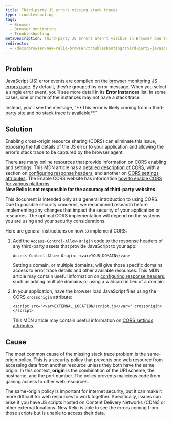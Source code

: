 ```yaml
---
title: Third-party JS errors missing stack traces
type: troubleshooting
tags:
  - Browser
  - Browser monitoring
  - Troubleshooting
metaDescription: Third-party JS errors aren't visible in Browser due to the same origin policy. Use cross-origin resource sharing (CORS) to solve this problem.
redirects:
  - /docs/browser/new-relic-browser/troubleshooting/third-party-javascript-errors-are-missing-stack-traces
---
```


## Problem

JavaScript (JS) error events are compiled on the [browser monitoring JS errors page](/docs/browser/new-relic-browser/browser-pro-features/javascript-errors-page-examining-errors-over-time). By default, they’re grouped by error message. When you select a single error event, you’ll see more detail in its **Error Instances** list. In some cases, one or more of the instances may not have a stack trace.

<Callout variant="tip">
  Instead, you’ll see the message, "**This error is likely coming from a third-party site and no stack trace is available**."
</Callout>

## Solution

Enabling cross-origin resource sharing (CORS) can eliminate this issue, exposing the full details of the JS error to your application and allowing the error's stack trace to be captured by the browser agent.

There are many online resources that provide information on CORS enabling and settings. This MDN article has a [detailed description of CORS](https://developer.mozilla.org/en-US/docs/Web/HTTP/CORS), with a section on [configuring response headers](https://developer.mozilla.org/en-US/docs/Web/HTTP/CORS#The_HTTP_response_headers), and another on [CORS settings attributes](https://developer.mozilla.org/en-US/docs/Web/HTML/CORS_settings_attributes). The Enable CORS website has information [how to enable CORS for various platforms](http://enable-cors.org/server.html).  
**New Relic is not responsible for the accuracy of third-party websites.**

<Callout variant="caution">
  This document is intended only as a general introduction to using CORS. Due to possible security concerns, we recommend research before implementing any changes that impact the security of your application or resources. The optimal CORS implementation will depend on the systems you are using and your security considerations.
</Callout>

Here are general instructions on how to implement CORS:

1. Add the `Access-Control-Allow-Origin` code to the response headers of any third-party assets that provide JavaScript to your app:

   ```
   Access-Control-Allow-Origin: <var>YOUR_DOMAIN</var>
   ```

   Setting a domain, or multiple domains, will give those specific domains access to error trace details and other available resources. This MDN article may contain useful information on [configuring response headers](https://developer.mozilla.org/en-US/docs/Web/HTTP/CORS#The_HTTP_response_headers), such as adding multiple domains or using a wildcard in lieu of a domain.
2. In your application, have the browser load JavaScript files using the CORS `crossorigin` attribute:

   ```
   <script src="<var>EXTERNAL_LOCATION/script.js</var>" crossorigin> </script>
   ```

   This MDN article may contain useful information on [CORS settings attributes](https://developer.mozilla.org/en-US/docs/Web/HTML/CORS_settings_attributes).

## Cause

The most common cause of the missing stack trace problem is the same-origin policy. This is a security policy that prevents one web resource from accessing data from another resource unless they both have the same origin. In this context, **origin** is the combination of the URI scheme, the hostname, and the port number. The policy prevents malicious code from gaining access to other web resources.

The same-origin policy is important for internet security, but it can make it more difficult for web resources to work together. Specifically, issues can arise if you have JS scripts hosted on Content Delivery Networks (CDNs) or other external locations. New Relic is able to see the errors coming from those scripts but is unable to access their data.
